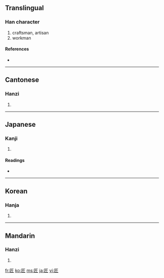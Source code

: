 ==Translingual==

===Han character===
{{Han char|rn=22|rad=匚|as=04|sn=6|four=7171<sub>2</sub>|canj=尸竹一中 (SHML)}}

# craftsman, artisan
# workman

====References====
* {{Han ref|kx=0153.220|dkj=02605|dj=0345.110|hdz=10083.050|uh=5320|ud=21280|bh=A64B|bd=42571}}

----

==Cantonese==

===Hanzi===
{{yue-hanzi|jyut=|y=jeung6}}

# {{defn|Cantonese}}

----

==Japanese==

===Kanji===
{{ja-kanji|grade=c|rs=匚04}}

# {{defn|Japanese}}

====Readings====
* {{ja-readings|on=[[しょう]] (shō)|kun=[[たくみ]] (takumi)}}

----

==Korean==

===Hanja===
{{ko-hanja|hangeul=장|rv=jang|mr=chang}}

# {{defn|Korean}}

----

==Mandarin==

===Hanzi===
{{cmn-hanzi|pin=[[jiàng]] ([[jiang4]])|wg=chiang<sup>4</sup>}}

# {{defn|Mandarin}}

[[fr:匠]]
[[ko:匠]]
[[ms:匠]]
[[ja:匠]]
[[vi:匠]]